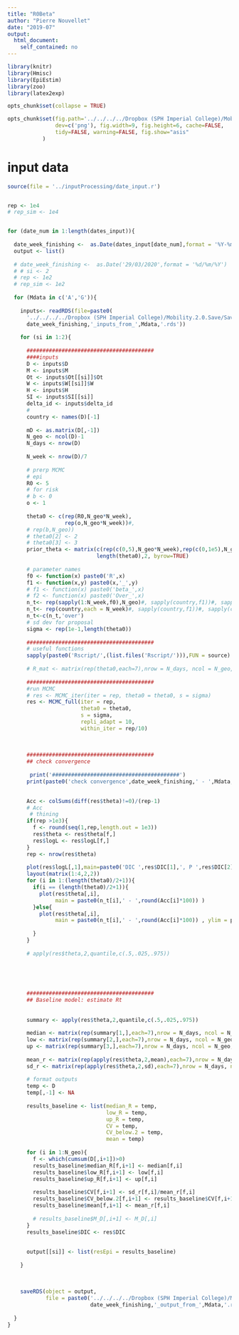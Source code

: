 ```yaml
---
title: "R0Beta"
author: "Pierre Nouvellet"
date: "2019-07"
output:
  html_document:
    self_contained: no
---
```


```r
library(knitr)
library(Hmisc)
library(EpiEstim)
library(zoo)
library(latex2exp)

opts_chunk$set(collapse = TRUE)

opts_chunk$set(fig.path='../../../../Dropbox (SPH Imperial College)/Mobility.2.0.Save/Saved_file/EpiEstim/figs/', fig.keep='high', 
               dev=c('png'), fig.width=9, fig.height=6, cache=FALSE,
               tidy=FALSE, warning=FALSE, fig.show="asis"
 	       )

```

# input data


```r


source(file = '../inputProcessing/date_input.r')


rep <- 1e4
# rep_sim <- 1e4


for (date_num in 1:length(dates_input)){
  
  date_week_finishing <-  as.Date(dates_input[date_num],format = '%Y-%m-%d')
  output <- list()
  
  # date_week_finishing <-  as.Date('29/03/2020',format = '%d/%m/%Y')
  # # si <- 2
  # rep <- 1e2
  # rep_sim <- 1e2
  
  for (Mdata in c('A','G')){
    
    inputs<- readRDS(file=paste0(
      '../../../../Dropbox (SPH Imperial College)/Mobility.2.0.Save/Saved_file/inputProcessing/Rdata/',
      date_week_finishing,'_inputs_from_',Mdata,'.rds'))
    
    for (si in 1:2){
      
      ########################################
      ####inputs
      D <- inputs$D
      M <- inputs$M
      Ot <- inputs$Ot[[si]]$Ot
      W <- inputs$W[[si]]$W
      H <- inputs$H
      SI <- inputs$SI[[si]]
      delta_id <- inputs$delta_id
      #
      country <- names(D)[-1]
      
      mD <- as.matrix(D[,-1])
      N_geo <- ncol(D)-1
      N_days <- nrow(D)
      
      N_week <- nrow(D)/7
      
      # prerp MCMC
      # epi
      R0 <- 5
      # for risk
      # b <- 0
      o <- 1
      
      theta0 <- c(rep(R0,N_geo*N_week),
                  rep(o,N_geo*N_week))#,
      # rep(b,N_geo))
      # theta0[2] <- 2
      # theta0[3] <- 3
      prior_theta <- matrix(c(rep(c(0,5),N_geo*N_week),rep(c(0,1e5),N_geo*N_week)),
                            length(theta0),2, byrow=TRUE)
      
      # parameter names
      f0 <- function(x) paste0('R',x)
      f1 <- function(x,y) paste0(x,'_',y)
      # f1 <- function(x) paste0('beta_',x)
      # f2 <- function(x) paste0('Over_',x)
      n_t<- rep(sapply(1:N_week,f0),N_geo)#, sapply(country,f1))#, sapply(country,f2))
      n_t<- rep(country,each = N_week)#, sapply(country,f1))#, sapply(country,f2))
      n_t<-c(n_t,'over')
      # sd dev for proposal
      sigma <- rep(1e-1,length(theta0))
      
      ########################################
      # useful functions
      sapply(paste0('Rscript/',(list.files('Rscript/'))),FUN = source)
      
      # R_mat <- matrix(rep(theta0,each=7),nrow = N_days, ncol = N_geo,byrow = FALSE)
      
      ########################################
      #run MCMC
      # res <- MCMC_iter(iter = rep, theta0 = theta0, s = sigma)
      res <- MCMC_full(iter = rep, 
                       theta0 = theta0,
                       s = sigma,
                       repli_adapt = 10,
                       within_iter = rep/10)
      
      
      
      ########################################
      ## check convergence
      
       print('########################################')
      print(paste0('check convergence',date_week_finishing,' - ',Mdata,' - ',si)) 

      
      Acc <- colSums(diff(res$theta)!=0)/(rep-1)
      # Acc
       # thining
      if(rep >1e3){
        f <- round(seq(1,rep,length.out = 1e3))
        res$theta <- res$theta[f,]
        res$logL <- res$logL[f,]
      }
      rep <- nrow(res$theta)
      
      plot(res$logL[,1],main=paste0('DIC ',res$DIC[1],', P ',res$DIC[2]))
      layout(matrix(1:4,2,2))
      for (i in 1:(length(theta0)/2+1)){
        if(i == (length(theta0)/2+1)){
          plot(res$theta[,i],
               main = paste0(n_t[i],' - ',round(Acc[i]*100)) )
        }else{
          plot(res$theta[,i],
               main = paste0(n_t[i],' - ',round(Acc[i]*100)) , ylim = prior_theta[i,])
          
        }
      }
      
      # apply(res$theta,2,quantile,c(.5,.025,.975))
      
      
      
      
      
      ########################################
      ## Baseline model: estimate Rt
      
      
      summary <- apply(res$theta,2,quantile,c(.5,.025,.975))
      
      median <- matrix(rep(summary[1,],each=7),nrow = N_days, ncol = N_geo,byrow = FALSE)
      low <- matrix(rep(summary[2,],each=7),nrow = N_days, ncol = N_geo,byrow = FALSE)
      up <- matrix(rep(summary[3,],each=7),nrow = N_days, ncol = N_geo,byrow = FALSE)
      
      mean_r <- matrix(rep(apply(res$theta,2,mean),each=7),nrow = N_days, ncol = N_geo,byrow = FALSE)
      sd_r <- matrix(rep(apply(res$theta,2,sd),each=7),nrow = N_days, ncol = N_geo,byrow = FALSE)
      
      # format outputs
      temp <- D
      temp[,-1] <- NA
      
      results_baseline <- list(median_R = temp,
                               low_R = temp,
                               up_R = temp,
                               CV = temp,
                               CV_below.2 = temp,
                               mean = temp)
      
      for (i in 1:N_geo){
        f <- which(cumsum(D[,i+1])>0)
        results_baseline$median_R[f,i+1] <- median[f,i]
        results_baseline$low_R[f,i+1] <- low[f,i]
        results_baseline$up_R[f,i+1] <- up[f,i]
        
        results_baseline$CV[f,i+1] <- sd_r[f,i]/mean_r[f,i]
        results_baseline$CV_below.2[f,i+1] <- results_baseline$CV[f,i+1] < .2
        results_baseline$mean[f,i+1] <- mean_r[f,i]
        
        # results_baseline$M_D[,i+1] <- M_D[,i]
      }
      results_baseline$DIC <- res$DIC
      
      
      output[[si]] <- list(resEpi = results_baseline)
      
    }
    
    
    
    saveRDS(object = output,
            file = paste0('../../../../Dropbox (SPH Imperial College)/Mobility.2.0.Save/Saved_file/EpiEstim/Rdata/',
                          date_week_finishing,'_output_from_',Mdata,'.rds' ))
    
  }
}

```
